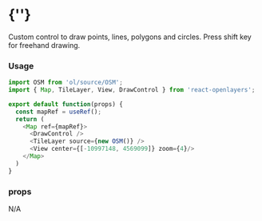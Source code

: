  
<Meta of={DrawControlStories} />
 
# {'<DrawControl />'}

Custom control to draw points, lines, polygons and circles. 
Press shift key for freehand drawing.
 
<Story of={DrawControlStories.Primary} />

### Usage
```typescript
import OSM from 'ol/source/OSM';
import { Map, TileLayer, View, DrawControl } from 'react-openlayers';

export default function(props) {
  const mapRef = useRef();
  return (
    <Map ref={mapRef}>
      <DrawControl />
      <TileLayer source={new OSM()} />
      <View center={[-10997148, 4569099]} zoom={4}/>
    </Map>
  )
}
```

### props

N/A